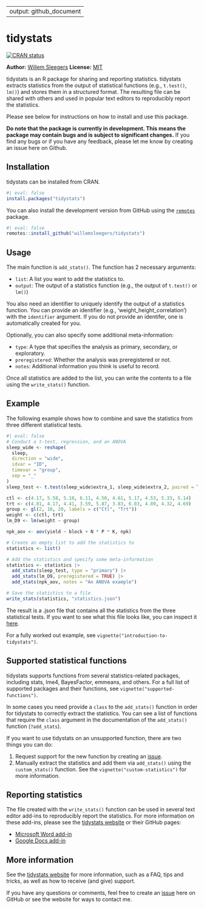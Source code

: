 
---
output: github_document
---

<!-- README.md is generated from README.Rmd. Please edit that file -->

# tidystats

<!-- badges: start -->
[![CRAN status](https://www.r-pkg.org/badges/version/tidystats)](https://CRAN.R-project.org/package=tidystats)
<!-- badges: end -->

**Author:** [Willem Sleegers](https://willemsleegers.com)
**License:** [MIT](https://opensource.org/license/mit)

tidystats is an R package for sharing and reporting statistics. tidystats 
extracts statistics from the output of statistical functions 
(e.g., `t.test()`, `lm()`) and stores them in a structured format. The resulting
file can be shared with others and used in popular text editors to reproducibly 
report the statistics.

Please see below for instructions on how to install and use this package. 

**Do note that the package is currently in development. This means the package 
may contain bugs and is subject to significant changes.** If you find any bugs 
or if you have any feedback, please let me know by creating an issue here on 
Github.

## Installation

tidystats can be installed from CRAN.

```r
#| eval: false
install.packages("tidystats")
```

You can also install the development version from GitHub using the 
[`remotes`](https://github.com/r-lib/remotes) package.

```r
#| eval: false
remotes::install_github("willemsleegers/tidystats")
```

## Usage

The main function is `add_stats()`. The function has 2 necessary arguments:

- `list`: A list you want to add the statistics to. 
- `output`: The output of a statistics function (e.g., the output of `t.test()` 
  or `lm()`)

You also need an identifier to uniquely identify the output of a statistics
function. You can provide an identifier (e.g., 'weight_height_correlation') with
the `identifier` argument. If you do not provide an identifer, one is 
automatically created for you.

Optionally, you can also specify some additional meta-information:

- `type`: A type that specifies the analysis as primary, secondary, or 
  exploratory.
- `preregistered`: Whether the analysis was preregistered or not.
- `notes`: Additional information you think is useful to record.

Once all statistics are added to the list, you can write the contents to a 
file using the `write_stats()` function.

## Example

The following example shows how to combine and save the statistics from three
different statistical tests.

```r
#| eval: false
# Conduct a t-test, regression, and an ANOVA
sleep_wide <- reshape(
  sleep,
  direction = "wide",
  idvar = "ID",
  timevar = "group",
  sep = "_"
)
sleep_test <- t.test(sleep_wide$extra_1, sleep_wide$extra_2, paired = TRUE)

ctl <- c(4.17, 5.58, 5.18, 6.11, 4.50, 4.61, 5.17, 4.53, 5.33, 5.14)
trt <- c(4.81, 4.17, 4.41, 3.59, 5.87, 3.83, 6.03, 4.89, 4.32, 4.69)
group <- gl(2, 10, 20, labels = c("Ctl", "Trt"))
weight <- c(ctl, trt)
lm_D9 <- lm(weight ~ group)

npk_aov <- aov(yield ~ block + N * P * K, npk)

# Create an empty list to add the statistics to
statistics <- list()

# Add the statistics and specify some meta-information
statistics <- statistics |>
  add_stats(sleep_test, type = "primary") |>
  add_stats(lm_D9, preregistered = TRUE) |>
  add_stats(npk_aov, notes = "An ANOVA example")

# Save the statistics to a file
write_stats(statistics, "statistics.json")
```

The result is a .json file that contains all the statistics from the three 
statistical tests. If you want to see what this file looks like, you can inspect
it [here](https://github.com/WillemSleegers/tidystats/blob/master/tests/data/main.json).

For a fully worked out example, see `vignette("introduction-to-tidystats")`.

## Supported statistical functions

tidystats supports functions from several statistics-related packages, 
including stats, lme4, BayesFactor, emmeans, and others. For a full list of 
supported packages and their functions, see `vignette("supported-functions")`. 

In some cases you need provide a `class` to the `add_stats()` 
function in order for tidystats to correctly extract the statistics. You can 
see a list of functions that require the `class` argument in the documentation
of the `add_stats()` function (`?add_stats`).

If you want to use tidystats on an unsupported function, there are two things
you can do:

1. Request support for the new function by creating an 
   [issue](https://github.com/WillemSleegers/tidystats/issues).
2. Manually extract the statistics and add them via `add_stats()` using the 
   `custom_stats()` function. See the `vignette("custom-statistics")`
   for more information.

## Reporting statistics

The file created with the `write_stats()` function can be used in several text
editor add-ins to reproducibly report the statistics. For more information on 
these add-ins, please see the [tidystats website](https://tidystats.io/) or 
their GitHub pages:

- [Microsoft Word add-in](https://github.com/WillemSleegers/tidystats-Word-add-in)
- [Google Docs add-in](https://github.com/WillemSleegers/tidystats-Google-Docs-add-in)

## More information

See the [tidystats website](https://tidystats.io/) for more information, 
such as a FAQ, tips and tricks, as well as how to receive (and give) support. 

If you have any questions or comments, feel free to create an 
[issue](https://github.com/WillemSleegers/tidystats/issues) here on GitHub or 
see the website for ways to contact me.